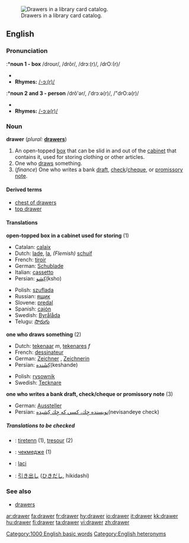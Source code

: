 [[Image:Schlagwortkatalog.jpg|thumb|right|Drawers in a library card catalog.]]

==English==

===Pronunciation===
:*'''noun 1 - box'''
/droʊr/, /drôr/, /drɔː(r)/, /drO:(r)/
*{{audio|en-us-drawer.ogg|Audio (US)}}
*'''Rhymes:''' [[Rhymes:English:-ɔː(r)|/-ɔː(r)/]]

:*'''noun 2 and 3 - person'''
/drô'ər/, /ˈdrɔːə(r)/, /"drO:ə(r)/
*{{audio|en-us-drawer-one_who_draws.ogg|Audio (US)}}
*'''Rhymes:''' [[Rhymes:English:-ɔːə(r)|/-ɔːə(r)/]]

===Noun===
'''drawer'''  (''plural:'' '''[[drawers]]''')
# An open-topped [[box]] that can be slid in and out of the [[cabinet]] that contains it, used for storing clothing or other articles.
#One who [[draw]]s something.<!--in what sense?-->
#(''finance'') One who writes a bank [[draft]], [[check]]/[[cheque]], or [[promissory note]].

====Derived terms====
*[[chest of drawers]]
*[[top drawer]]<!--adjective: of highest importance-->

====Translations====

'''open-topped box in a cabinet used for storing''' (1)
{{top}}
*Catalan: [[calaix]] {{m}}
*Dutch: [[lade]], [[la]], ''(Flemish)'' [[schuif]]
*French: [[tiroir]] {{m}}
*German: [[Schublade]] {{f}}
*Italian: [[cassetto]] {{m}}
*Persian: [[كِشو]](ksho)
{{mid}}
*Polish: [[szuflada]] {{f}}
*Russian: [[ящик]] {{m}}
*Slovene: [[predal]] {{m}}
*Spanish: [[cajón]] {{m}}
*Swedish: [[Byrålåda]]
*Telugu: [[సొరుగు]]
{{bottom}}

'''one who draws something''' (2)
{{top}}
*Dutch: [[tekenaar]] ''m'', [[tekenares]] ''f''
*French: [[dessinateur]] {{m}}
*German: [[Zeichner]] {{m}}, [[Zeichnerin]] {{f}}
*Persian: [[كِشَنده]](keshande)
{{mid}}
*Polish: [[rysownik]] {{m}}
*Swedish: [[Tecknare]] {{m}}
{{bottom}}

'''one who writes a bank draft, check/cheque or promissory note''' (3)
{{top}}
*German: [[Aussteller]] {{m}}
*Persian: [[نويسنده چِك، كسي كه چِك كِشيده]](nevisandeye check)
{{mid}}
{{bottom}}

=====Translations to be checked=====
<!--Remove this section once all of the translations below have been moved into the tables above.-->
{{checktrans}}

*{{ttbc|Breton}}: [[tiretenn]] {{f}} (1), [[tresour]] {{m}} (2)
*{{ttbc|Bulgarian}}: [[чекмедже]] {{n}} (1)
*{{ttbc|Indonesian}}: [[laci]] <!-- not verified -->
*{{ttbc|Japanese}}: [[引き出し]] ([[ひきだし]], hikidashi) <!-- not verified -->

===See also===
*[[drawers]]<!--underwear-->

[[Category:1000 English basic words]]
[[Category:English heteronyms]]

[[ar:drawer]]
[[fa:drawer]]
[[fr:drawer]]
[[hy:drawer]]
[[io:drawer]]
[[it:drawer]]
[[kk:drawer]]
[[hu:drawer]]
[[fi:drawer]]
[[ta:drawer]]
[[vi:drawer]]
[[zh:drawer]]